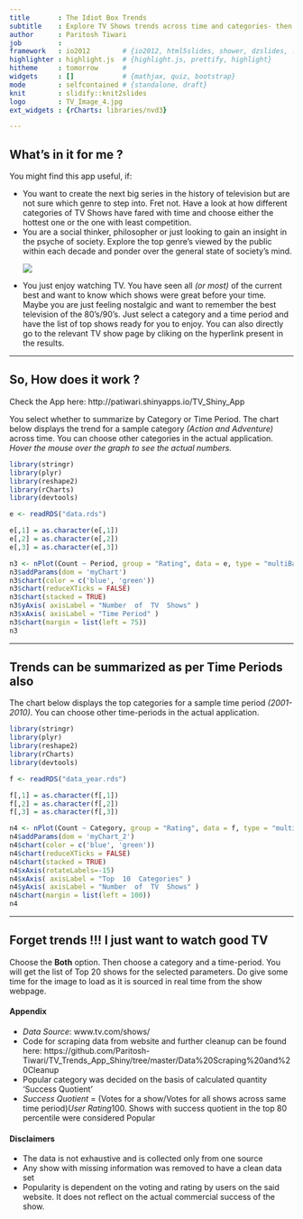 ```yaml
---
title       : The Idiot Box Trends
subtitle    : Explore TV Shows trends across time and categories- then choose your favorites
author      : Paritosh Tiwari
job         : 
framework   : io2012        # {io2012, html5slides, shower, dzslides, ...}
highlighter : highlight.js  # {highlight.js, prettify, highlight}
hitheme     : tomorrow      # 
widgets     : []            # {mathjax, quiz, bootstrap}
mode        : selfcontained # {standalone, draft}
knit        : slidify::knit2slides
logo        : TV_Image_4.jpg
ext_widgets : {rCharts: libraries/nvd3}

---
```


## What's in it for me ?

<style>
strong {
  font-weight: bold;
}
em {
  font-style: italic;
}
</style>

You might find this app useful, if:

- You want to create the next big series in the history of television but are not sure which genre to step into. Fret not. Have a look at how different categories of TV Shows have fared with time and choose either the hottest one or the one with least competition.
- You are a social thinker, philosopher or just looking to gain an insight in the psyche of society. Explore the top genre's viewed by the public within each decade and ponder over the general state of society's mind.
<div style='text-align: left;'>
<img src="assets/img/image1.jpg">
</div>
- You just enjoy watching TV. You have seen all *(or most)* of the current best and want to know which shows were great before your time. Maybe you are just feeling nostalgic and want to remember the best television of the 80's/90's. Just select a category and a time period and have the list of top shows ready for you to enjoy. You can also directly go to the relevant TV show page by cliking on the hyperlink present in the results.

---

## So, How does it work ?

<style>
strong {
  font-weight: bold;
}
em {
  font-style: italic;
}
</style>

Check the App here: http://patiwari.shinyapps.io/TV_Shiny_App

You select whether to summarize by Category or Time Period. The chart below displays the trend for a sample category *(Action and Adventure)* across time. You can choose other categories in the actual application. *Hover the mouse over the graph to see the actual numbers.*
```r

library(stringr)
library(plyr)
library(reshape2)
library(rCharts)
library(devtools)

e <- readRDS("data.rds")

e[,1] = as.character(e[,1])
e[,2] = as.character(e[,2])
e[,3] = as.character(e[,3])

n3 <- nPlot(Count ~ Period, group = "Rating", data = e, type = "multiBarChart")
n3$addParams(dom = 'myChart')
n3$chart(color = c('blue', 'green'))
n3$chart(reduceXTicks = FALSE)
n3$chart(stacked = TRUE)
n3$yAxis( axisLabel = "Number  of  TV  Shows" )
n3$xAxis( axisLabel = "Time Period" )
n3$chart(margin = list(left = 75))
n3
```

---

## Trends can be summarized as per Time Periods also 

<style>
strong {
  font-weight: bold;
}
em {
  font-style: italic;
}
</style>

The chart below displays the top categories for a sample time period *(2001-2010)*. You can choose other time-periods in the actual application.

```r

library(stringr)
library(plyr)
library(reshape2)
library(rCharts)
library(devtools)

f <- readRDS("data_year.rds")

f[,1] = as.character(f[,1])
f[,2] = as.character(f[,2])
f[,3] = as.character(f[,3])

n4 <- nPlot(Count ~ Category, group = "Rating", data = f, type = "multiBarChart")
n4$addParams(dom = 'myChart_2')
n4$chart(color = c('blue', 'green'))
n4$chart(reduceXTicks = FALSE)
n4$chart(stacked = TRUE)
n4$xAxis(rotateLabels=-15)
n4$xAxis( axisLabel = "Top  10  Categories" )
n4$yAxis( axisLabel = "Number  of  TV  Shows" )
n4$chart(margin = list(left = 100))
n4
```

--- 
## **Forget trends !!! I just want to watch good TV**
<style>
strong {
  font-weight: bold;
}
em {
  font-style: italic;
}
</style>

Choose the **Both** option. Then choose a category and a time-period. You will get the list of Top 20 shows for the selected parameters. Do give some time for the image to load as it is sourced in real time from the show webpage.

#### **Appendix**
- *Data Source*: www.tv.com/shows/
- Code for scraping data from website and further cleanup can be found here: https://github.com/Paritosh-Tiwari/TV_Trends_App_Shiny/tree/master/Data%20Scraping%20and%20Cleanup
- Popular category was decided on the basis of calculated quantity 'Success Quotient'
- *Success Quotient* = (Votes for a show/Votes for all shows across same time period)*User Rating*100. Shows with success quotient in the top 80 percentile were considered Popular

#### **Disclaimers**
- The data is not exhaustive and is collected only from one source
- Any show with missing information was removed to have a clean data set
- Popularity is dependent on the voting and rating by users on the said website. It does not reflect on the actual commercial success of the show.





